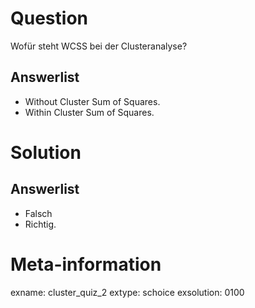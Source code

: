 Question
========
  
Wofür steht WCSS bei der Clusteranalyse?
  
Answerlist
----------
* Without Cluster Sum of Squares.
* Within Cluster Sum of Squares.

Solution
========
  
Answerlist
----------
* Falsch
* Richtig.

Meta-information
================
exname: cluster_quiz_2
extype: schoice
exsolution: 0100